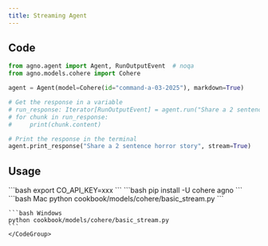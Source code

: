 ```yaml
---
title: Streaming Agent
---
```


## Code

```python cookbook/models/cohere/basic_stream.py
from agno.agent import Agent, RunOutputEvent  # noqa
from agno.models.cohere import Cohere

agent = Agent(model=Cohere(id="command-a-03-2025"), markdown=True)

# Get the response in a variable
# run_response: Iterator[RunOutputEvent] = agent.run("Share a 2 sentence horror story", stream=True)
# for chunk in run_response:
#     print(chunk.content)

# Print the response in the terminal
agent.print_response("Share a 2 sentence horror story", stream=True)
```

## Usage

<Steps>
  <Snippet file="create-venv-step.mdx" />

  <Step title="Set your API key">
    ```bash
    export CO_API_KEY=xxx
    ```
  </Step>

  <Step title="Install libraries">
    ```bash
    pip install -U cohere agno
    ```
  </Step>

  <Step title="Run Agent">
    <CodeGroup>
    ```bash Mac
    python cookbook/models/cohere/basic_stream.py
    ```

    ```bash Windows
    python cookbook/models/cohere/basic_stream.py
    ```
    </CodeGroup>
  </Step>
</Steps>
